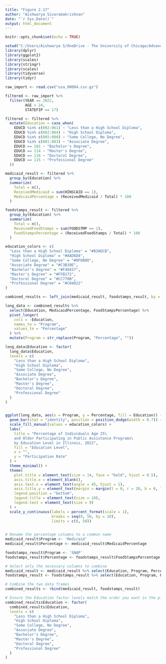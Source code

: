 ```yaml
---
title: "Figure 2.17"
author: "Aishwarya Sivaramakrishnan"
date: "`r Sys.Date()`"
output: html_document
---
```


```r
knitr::opts_chunk$set(echo = TRUE)
```

```r
setwd("C:/Users/Aishwarya S/OneDrive - The University of Chicago/Advance Illinois/GraphsToReplicate/Figure 2.17") 
library(dplyr)
library(ggplot2)
library(scales)
library(stringr)
library(scales)
library(tidyverse)
library(tidyr)
```

```r
raw_import <- read.csv("usa_00004.csv.gz")
```

```r
filtered <- raw_import %>%
  filter(YEAR == 2022,
         AGE > 24,
         STATEFIP == 17)

filtered <- filtered %>%
  mutate(Education = case_when(
    EDUCD %in% c(002:061) ~ "Less than a High School Diploma",
    EDUCD %in% c(062:064) ~ "High School Diploma",
    EDUCD %in% c(065:080) ~ "Some College, No Degree",
    EDUCD %in% c(081:083) ~ "Associate Degree",
    EDUCD == 101 ~ "Bachelor's Degree",
    EDUCD == 114 ~ "Master's Degree",
    EDUCD == 116 ~ "Doctoral Degree",
    EDUCD == 115 ~ "Professional Degree"
  ))
```

```r
medicaid_result <- filtered %>%
  group_by(Education) %>%
  summarize(
    Total = n(),
    ReceivedMedicaid = sum(HINSCAID == 1),
    MedicaidPercentage = (ReceivedMedicaid / Total) * 100
  )

foodstamps_result <- filtered %>%
  group_by(Education) %>%
  summarize(
    Total = n(),
    ReceivedFoodStamps = sum(FOODSTMP == 1),
    FoodStampsPercentage = (ReceivedFoodStamps / Total) * 100
  )

```

```r
education_colors <- c(
  "Less than a High School Diploma" = "#03ADCB", 
  "High School Diploma" = "#AAD6D4", 
  "Some College, No Degree" = "#0F6B8D", 
  "Associate Degree" = "#C3B39E", 
  "Bachelor's Degree" = "#F48437", 
  "Master's Degree" = "#FFB172", 
  "Doctoral Degree" = "#CC770B",
  "Professional Degree" = "#C04822"
)
```

```r
combined_results <- left_join(medicaid_result, foodstamps_result, by = "Education")

long_data <- combined_results %>%
  select(Education, MedicaidPercentage, FoodStampsPercentage) %>%
  pivot_longer(
    cols = -Education,
    names_to = "Program",
    values_to = "Percentage"
  ) %>%
  mutate(Program = str_replace(Program, "Percentage", ""))

long_data$Education <- factor(
  long_data$Education,
  levels = c(
    "Less than a High School Diploma",
    "High School Diploma",
    "Some College, No Degree",
    "Associate Degree",
    "Bachelor's Degree",
    "Master's Degree",
    "Doctoral Degree",
    "Professional Degree"
  )
)


ggplot(long_data, aes(x = Program, y = Percentage, fill = Education)) +
  geom_bar(stat = "identity", position = position_dodge(width = 0.7)) +
  scale_fill_manual(values = education_colors) +
  labs(
    title = "Percentage of Individuals Age 25\
    and Older Participating in Public Assistance Programs\
    by Education Level in Illinois, 2022",
    fill = "Education Level",
    x = "",
    y = "Participation Rate"
  ) +
  theme_minimal() +
  theme(
    plot.title = element_text(size = 14, face = "bold", hjust = 0.5),
    axis.title.x = element_blank(),
    axis.text.x = element_text(angle = 45, hjust = 1),
    axis.title.y = element_text(margin = margin(t = 0, r = 20, b = 0, l = 0)),
    legend.position = "bottom",
    legend.title = element_text(size = 10),
    legend.text = element_text(size = 9)
  ) +
  scale_y_continuous(labels = percent_format(scale = 1),
                     breaks = seq(0, 50, by = 10), 
                     limits = c(0, 50))
   

```

```r
# Rename the percentage columns to a common name
medicaid_result$Program <- 'Medicaid'
medicaid_result$Percentage <- medicaid_result$MedicaidPercentage

foodstamps_result$Program <- 'SNAP'
foodstamps_result$Percentage <- foodstamps_result$FoodStampsPercentage

# Select only the necessary columns to combine
medicaid_result <- medicaid_result %>% select(Education, Program, Percentage)
foodstamps_result <- foodstamps_result %>% select(Education, Program, Percentage)

# Combine the two data frames
combined_results <- rbind(medicaid_result, foodstamps_result)

# Ensure the Education factor levels match the order you want in the plot
combined_results$Education <- factor(
  combined_results$Education,
  levels = c(
    "Less than a High School Diploma",
    "High School Diploma",
    "Some College, No Degree",
    "Associate Degree",
    "Bachelor's Degree",
    "Master's Degree",
    "Doctoral Degree",
    "Professional Degree"
  )
)

```


